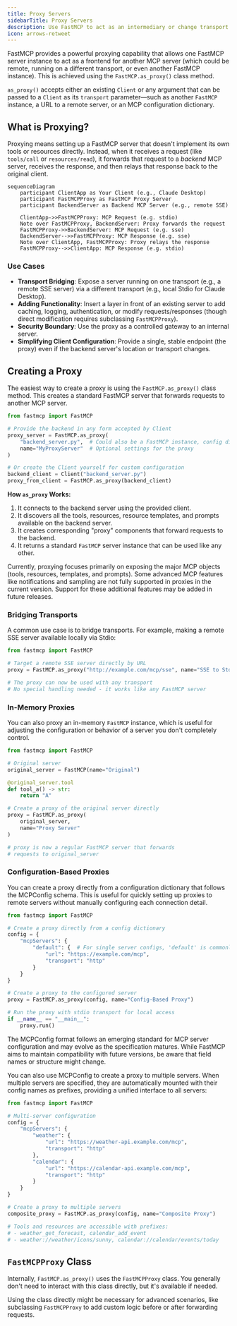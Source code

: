 ```yaml
---
title: Proxy Servers
sidebarTitle: Proxy Servers
description: Use FastMCP to act as an intermediary or change transport for other MCP servers.
icon: arrows-retweet
---
```


<VersionBadge version="2.0.0" />

FastMCP provides a powerful proxying capability that allows one FastMCP server instance to act as a frontend for another MCP server (which could be remote, running on a different transport, or even another FastMCP instance). This is achieved using the `FastMCP.as_proxy()` class method.

`as_proxy()` accepts either an existing `Client` or any argument that can be passed to a `Client` as its `transport` parameter&mdash;such as another `FastMCP` instance, a URL to a remote server, or an MCP configuration dictionary.

## What is Proxying?

Proxying means setting up a FastMCP server that doesn't implement its own tools or resources directly. Instead, when it receives a request (like `tools/call` or `resources/read`), it forwards that request to a *backend* MCP server, receives the response, and then relays that response back to the original client.


```mermaid
sequenceDiagram
    participant ClientApp as Your Client (e.g., Claude Desktop)
    participant FastMCPProxy as FastMCP Proxy Server
    participant BackendServer as Backend MCP Server (e.g., remote SSE)

    ClientApp->>FastMCPProxy: MCP Request (e.g. stdio)
    Note over FastMCPProxy, BackendServer: Proxy forwards the request
    FastMCPProxy->>BackendServer: MCP Request (e.g. sse)
    BackendServer-->>FastMCPProxy: MCP Response (e.g. sse)
    Note over ClientApp, FastMCPProxy: Proxy relays the response
    FastMCPProxy-->>ClientApp: MCP Response (e.g. stdio)
```
### Use Cases

-   **Transport Bridging**: Expose a server running on one transport (e.g., a remote SSE server) via a different transport (e.g., local Stdio for Claude Desktop).
-   **Adding Functionality**: Insert a layer in front of an existing server to add caching, logging, authentication, or modify requests/responses (though direct modification requires subclassing `FastMCPProxy`).
-   **Security Boundary**: Use the proxy as a controlled gateway to an internal server.
-   **Simplifying Client Configuration**: Provide a single, stable endpoint (the proxy) even if the backend server's location or transport changes.

## Creating a Proxy

The easiest way to create a proxy is using the `FastMCP.as_proxy()` class method. This creates a standard FastMCP server that forwards requests to another MCP server.

```python
from fastmcp import FastMCP

# Provide the backend in any form accepted by Client
proxy_server = FastMCP.as_proxy(
    "backend_server.py",  # Could also be a FastMCP instance, config dict, or a remote URL
    name="MyProxyServer"  # Optional settings for the proxy
)

# Or create the Client yourself for custom configuration
backend_client = Client("backend_server.py")
proxy_from_client = FastMCP.as_proxy(backend_client)
```

**How `as_proxy` Works:**

1.  It connects to the backend server using the provided client.
2.  It discovers all the tools, resources, resource templates, and prompts available on the backend server.
3.  It creates corresponding "proxy" components that forward requests to the backend.
4.  It returns a standard `FastMCP` server instance that can be used like any other.

<Note>
Currently, proxying focuses primarily on exposing the major MCP objects (tools, resources, templates, and prompts). Some advanced MCP features like notifications and sampling are not fully supported in proxies in the current version. Support for these additional features may be added in future releases.
</Note>

### Bridging Transports

A common use case is to bridge transports. For example, making a remote SSE server available locally via Stdio:

```python
from fastmcp import FastMCP

# Target a remote SSE server directly by URL
proxy = FastMCP.as_proxy("http://example.com/mcp/sse", name="SSE to Stdio Proxy")

# The proxy can now be used with any transport
# No special handling needed - it works like any FastMCP server
```

### In-Memory Proxies

You can also proxy an in-memory `FastMCP` instance, which is useful for adjusting the configuration or behavior of a server you don't completely control.

```python
from fastmcp import FastMCP

# Original server
original_server = FastMCP(name="Original")

@original_server.tool
def tool_a() -> str: 
    return "A"

# Create a proxy of the original server directly
proxy = FastMCP.as_proxy(
    original_server,
    name="Proxy Server"
)

# proxy is now a regular FastMCP server that forwards
# requests to original_server
```

### Configuration-Based Proxies

<VersionBadge version="2.4.0" />

You can create a proxy directly from a configuration dictionary that follows the MCPConfig schema. This is useful for quickly setting up proxies to remote servers without manually configuring each connection detail.

```python
from fastmcp import FastMCP

# Create a proxy directly from a config dictionary
config = {
    "mcpServers": {
        "default": {  # For single server configs, 'default' is commonly used
            "url": "https://example.com/mcp",
            "transport": "http"
        }
    }
}

# Create a proxy to the configured server
proxy = FastMCP.as_proxy(config, name="Config-Based Proxy")

# Run the proxy with stdio transport for local access
if __name__ == "__main__":
    proxy.run()
```

<Note>
The MCPConfig format follows an emerging standard for MCP server configuration and may evolve as the specification matures. While FastMCP aims to maintain compatibility with future versions, be aware that field names or structure might change.
</Note>

You can also use MCPConfig to create a proxy to multiple servers. When multiple servers are specified, they are automatically mounted with their config names as prefixes, providing a unified interface to all servers:

```python
from fastmcp import FastMCP

# Multi-server configuration
config = {
    "mcpServers": {
        "weather": {
            "url": "https://weather-api.example.com/mcp",
            "transport": "http"
        },
        "calendar": {
            "url": "https://calendar-api.example.com/mcp",
            "transport": "http"
        }
    }
}

# Create a proxy to multiple servers
composite_proxy = FastMCP.as_proxy(config, name="Composite Proxy")

# Tools and resources are accessible with prefixes:
# - weather_get_forecast, calendar_add_event 
# - weather://weather/icons/sunny, calendar://calendar/events/today
```

## `FastMCPProxy` Class

Internally, `FastMCP.as_proxy()` uses the `FastMCPProxy` class. You generally don't need to interact with this class directly, but it's available if needed.

Using the class directly might be necessary for advanced scenarios, like subclassing `FastMCPProxy` to add custom logic before or after forwarding requests. 